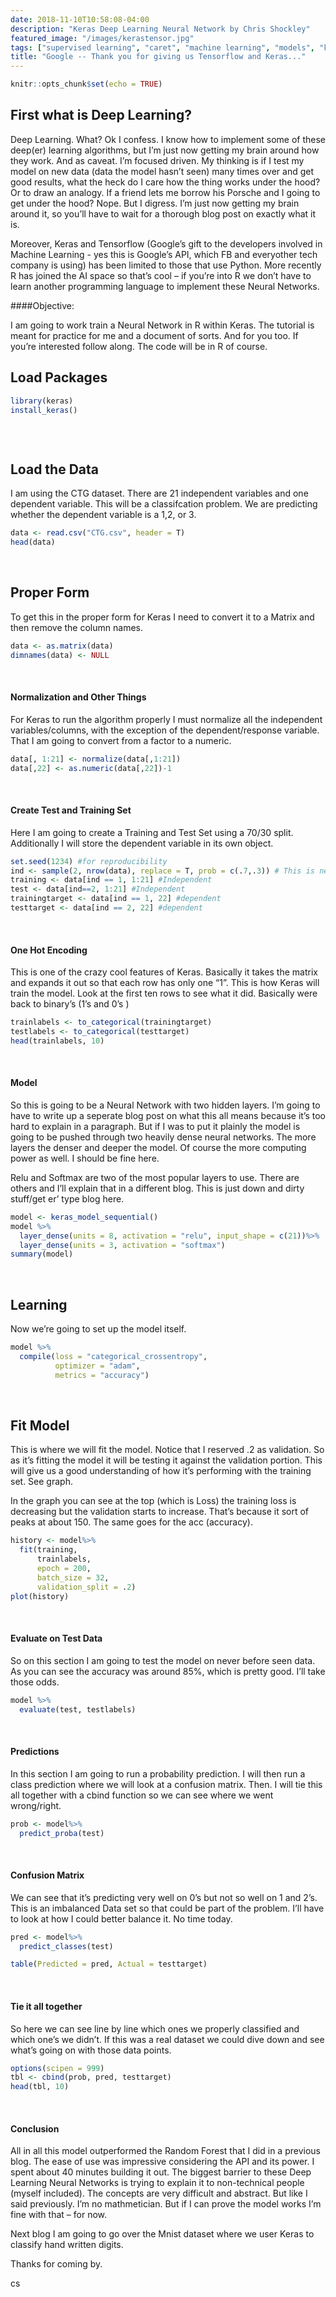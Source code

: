 ```yaml
---
date: 2018-11-10T10:58:08-04:00
description: "Keras Deep Learning Neural Network by Chris Shockley"
featured_image: "/images/kerastensor.jpg"
tags: ["supervised learning", "caret", "machine learning", "models", "keras", "tutorial" , "tensorflow"]
title: "Google -- Thank you for giving us Tensorflow and Keras..."
---
```


```r
knitr::opts_chunk$set(echo = TRUE)
```

## First what is Deep Learning? 

Deep Learning.  What?  Ok I confess.  I know how to implement some of these deep(er) learning algorithms, but I'm just now getting my brain around how they work.  And as caveat.  I'm focused driven.  My thinking is if I test my model on new data (data the model hasn't seen) many times over and get good results, what the heck do I care how the thing works under the hood? Or to draw an analogy.  If a friend lets me borrow his Porsche and I going to get under the hood?  Nope.  But I digress.  I'm just now getting my brain around it, so you'll have to wait for a thorough blog post on exactly what it is. 

Moreover, Keras and Tensorflow (Google's gift to the developers involved in Machine Learning - yes this is Google's API, which FB and everyother tech company is using) has been limited to those that use Python.  More recently R has joined the AI space so that's cool  -- if you're into R we don't have to learn another programming language to implement these Neural Networks.

####Objective:

I am going to work train a Neural Network in R within Keras.  The tutorial is meant for practice for me and a document of sorts.  And for you too. If you're interested follow along.  The code will be in R of course.  

## Load Packages

```r
library(keras)
install_keras()

```

<br>
```r

```

## Load the Data


I am using the CTG dataset. There are 21 independent variables and one dependent variable.  This will be a classifcation problem.  We are predicting whether the dependent variable is a 1,2, or 3.  

```r
data <- read.csv("CTG.csv", header = T)
head(data)
```
<br>

## Proper Form

To get this in the proper form for Keras I need to convert it to a Matrix and then remove the column names.

```r
data <- as.matrix(data)
dimnames(data) <- NULL

```
<br>

#### Normalization and Other Things

For Keras to run the algorithm properly I must normalize all the independent variables/columns, with the exception of the dependent/response variable.  That I am going to convert from a factor to a numeric.

```r
data[, 1:21] <- normalize(data[,1:21])
data[,22] <- as.numeric(data[,22])-1
```
<br>

####  Create Test and Training Set  

Here I am going to create a Training and Test Set using a 70/30 split.  Additionally I will store the dependent variable in its own object.

```r
set.seed(1234) #for reproducibility
ind <- sample(2, nrow(data), replace = T, prob = c(.7,.3)) # This is new way of splitting data
training <- data[ind == 1, 1:21] #Independent
test <- data[ind==2, 1:21] #Independent
trainingtarget <- data[ind == 1, 22] #dependent
testtarget <- data[ind == 2, 22] #dependent
```

<br>

#### One Hot Encoding



This is one of the crazy cool features of Keras.  Basically it takes the matrix and expands it out so that each row has only one "1".  This is how Keras will train the model.  Look at the first ten rows to see what it did.  Basically were back to binary's (1's and 0's  )

```r
trainlabels <- to_categorical(trainingtarget)
testlabels <- to_categorical(testtarget)
head(trainlabels, 10)

```
<br> 

#### Model

So this is going to be a Neural Network with two hidden layers.  I'm going to have to write up a seperate blog post on what this all means because it's too hard to explain in a paragraph.  But if I was to put it plainly the model is going to be pushed through two heavily dense neural networks.  The more layers the denser and deeper the model.  Of course the more computing power as well.  I should be fine here.

Relu and Softmax are two of the most popular layers to use.  There are others and I'll explain that in a different blog.  This is just down and dirty stuff/get er' type blog here.

```r
model <- keras_model_sequential()
model %>%
  layer_dense(units = 8, activation = "relu", input_shape = c(21))%>%
  layer_dense(units = 3, activation = "softmax")
summary(model)
```
<br>

## Learning

Now we're going to set up the model itself.  

```r
model %>%
  compile(loss = "categorical_crossentropy",
          optimizer = "adam",
          metrics = "accuracy")

```

<br>

## Fit Model

This is where we will fit the model.  Notice that I reserved .2 as validation.  So as it's fitting the model it will be testing it against the validation portion.  This will give us a good understanding of how it's performing with the training set.  See graph.

In the graph you can see at the top (which is Loss) the training loss is decreasing but the validation starts to increase.  That's because it sort of peaks at about 150.  The same goes for the acc (accuracy).

```r
history <- model%>%
  fit(training,
      trainlabels,
      epoch = 200,
      batch_size = 32,
      validation_split = .2)
plot(history)
```
<br>

#### Evaluate on Test Data

So on this section I am going to test the model on never before seen data.  As you can see the accuracy was around 85%, which is pretty good.  I'll take those odds.
```r
model %>%
  evaluate(test, testlabels)
```
<br>

#### Predictions

In this section I am going to run a probability prediction.  I will then run a class prediction where we will look at a confusion matrix.  Then.  I will tie this all together with a cbind function so we can see where we went wrong/right.

```r
prob <- model%>%
  predict_proba(test)

```
<br>

#### Confusion Matrix

We can see that it's predicting very well on 0's but not so well on 1 and 2's.  This is an imbalanced Data set so that could be part of the problem.  I'll have to look at how I could better balance it.  No time today.
```r
pred <- model%>%
  predict_classes(test)

table(Predicted = pred, Actual = testtarget)
```
<br>

#### Tie it all together

So here we can see line by line which ones we properly classified and which one's we didn't.  If this was a real dataset we could dive down and see what's going on with those data points.  
```r
options(scipen = 999)
tbl <- cbind(prob, pred, testtarget)
head(tbl, 10)
```
<br>


#### Conclusion

All in all this model outperformed the Random Forest that I did in a previous blog.  The ease of use was impressive considering the API and its power.  I spent about 40 minutes building it out. The biggest barrier to these Deep Learning Neural Networks is trying to explain it to non-technical people (myself included).  The concepts are very difficult and abstract. But like I said previously.  I'm no mathmetician.  But if I can prove the model works I'm fine with that -- for now.

Next blog I am going to go over the Mnist dataset where we user Keras to classify hand written digits.  

Thanks for coming by.

cs

